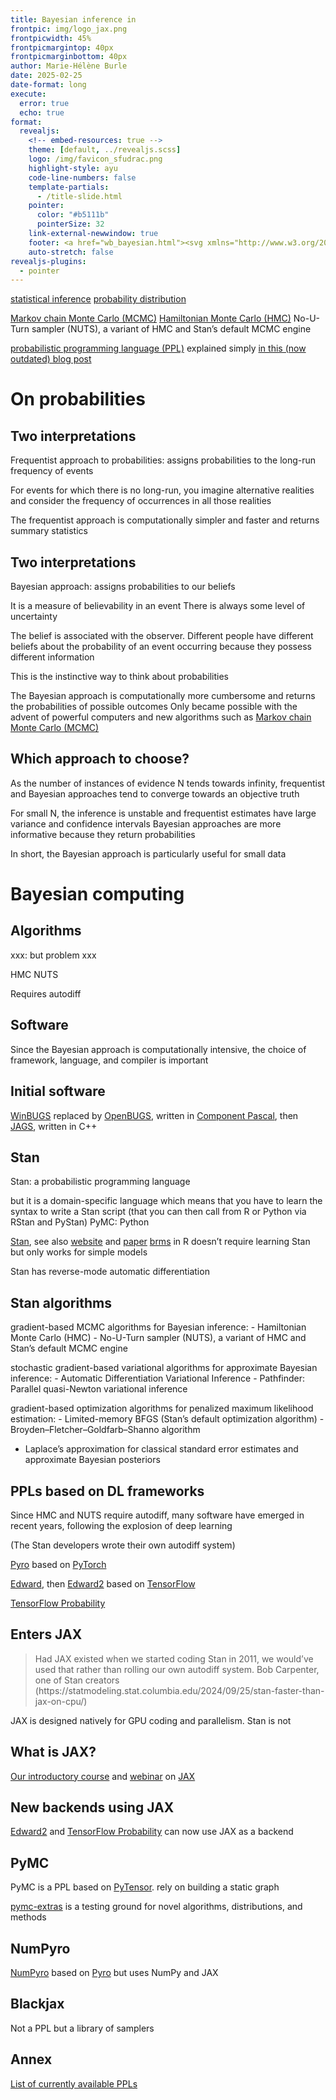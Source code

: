 ```yaml
---
title: Bayesian inference in
frontpic: img/logo_jax.png
frontpicwidth: 45%
frontpicmargintop: 40px
frontpicmarginbottom: 40px
author: Marie-Hélène Burle
date: 2025-02-25
date-format: long
execute:
  error: true
  echo: true
format:
  revealjs:
    <!-- embed-resources: true -->
    theme: [default, ../revealjs.scss]
    logo: /img/favicon_sfudrac.png
    highlight-style: ayu
    code-line-numbers: false
    template-partials:
      - /title-slide.html
    pointer:
      color: "#b5111b"
      pointerSize: 32
    link-external-newwindow: true
    footer: <a href="wb_bayesian.html"><svg xmlns="http://www.w3.org/2000/svg" width="16" height="16" fill="rgb(153, 153, 153)" class="bi bi-arrow-90deg-up" viewBox="0 0 16 16"><path fill-rule="evenodd" d="M4.854 1.146a.5.5 0 0 0-.708 0l-4 4a.5.5 0 1 0 .708.708L4 2.707V12.5A2.5 2.5 0 0 0 6.5 15h8a.5.5 0 0 0 0-1h-8A1.5 1.5 0 0 1 5 12.5V2.707l3.146 3.147a.5.5 0 1 0 .708-.708l-4-4z"/></svg>&nbsp;Back to webinar page</a>
    auto-stretch: false
revealjs-plugins:
  - pointer
---
```


[statistical inference](https://en.wikipedia.org/wiki/Statistical_inference)
[probability distribution](https://en.wikipedia.org/wiki/Probability_distribution)

[Markov chain Monte Carlo (MCMC)](https://en.wikipedia.org/wiki/Markov_chain_Monte_Carlo)
[Hamiltonian Monte Carlo (HMC)](https://en.wikipedia.org/wiki/Hamiltonian_Monte_Carlo)
No-U-Turn sampler (NUTS), a variant of HMC and Stan's default MCMC engine

[probabilistic programming language (PPL)](https://en.wikipedia.org/wiki/Probabilistic_programming) explained simply [in this (now outdated) blog post](https://medium.com/dunnhumby-data-science-engineering/what-are-probabilistic-programming-languages-and-why-they-might-be-useful-for-you-a4fe30c4d409)

# On probabilities

## Two interpretations {.center}

Frequentist approach to probabilities: assigns probabilities to the long-run frequency of events

For events for which there is no long-run, you imagine alternative realities and consider the frequency of occurrences in all those realities

The frequentist approach is computationally simpler and faster and returns summary statistics

## Two interpretations {.center}

Bayesian approach: assigns probabilities to our beliefs

It is a measure of believability in an event
There is always some level of uncertainty

The belief is associated with the observer. Different people have different beliefs about the probability of an event occurring because they possess different information

This is the instinctive way to think about probabilities

The Bayesian approach is computationally more cumbersome and returns the probabilities of possible outcomes
Only became possible with the advent of powerful computers and new algorithms such as [Markov chain Monte Carlo (MCMC)](https://en.wikipedia.org/wiki/Markov_chain_Monte_Carlo)

## Which approach to choose? {.center}

As the number of instances of evidence N tends towards infinity, frequentist and Bayesian approaches tend to converge towards an objective truth

For small N, the inference is unstable and frequentist estimates have large variance and confidence intervals
Bayesian approaches are more informative because they return probabilities

In short, the Bayesian approach is particularly useful for small data

# Bayesian computing

## Algorithms {.center}

xxx: but problem xxx

HMC
NUTS

Requires autodiff

## Software {.center}

Since the Bayesian approach is computationally intensive, the choice of framework, language, and compiler is important

## Initial software {.center}

[WinBUGS](https://en.wikipedia.org/wiki/WinBUGS) replaced by [OpenBUGS](https://en.wikipedia.org/wiki/OpenBUGS), written in [Component Pascal](https://en.wikipedia.org/wiki/Component_Pascal), then [JAGS](https://en.wikipedia.org/wiki/Just_another_Gibbs_sampler), written in C++

## Stan {.center}

Stan: a probabilistic programming language

but it is a domain-specific language
which means that you have to learn the syntax to write a Stan script (that you can then call from R or Python via RStan and PyStan)
PyMC: Python

[Stan](https://en.wikipedia.org/wiki/Stan_(software)), see also [website](https://mc-stan.org/) and [paper](https://journals.sagepub.com/doi/abs/10.3102/1076998615606113)
[brms](https://cran.r-project.org/web/packages/brms/index.html) in R doesn't require learning Stan but only works for simple models

Stan has reverse-mode automatic differentiation

## Stan algorithms {.center}

gradient-based MCMC algorithms for Bayesian inference:
- Hamiltonian Monte Carlo (HMC)
- No-U-Turn sampler (NUTS), a variant of HMC and Stan's default MCMC engine

stochastic gradient-based variational algorithms for approximate Bayesian inference:
- Automatic Differentiation Variational Inference
- Pathfinder: Parallel quasi-Newton variational inference

gradient-based optimization algorithms for penalized maximum likelihood estimation:
- Limited-memory BFGS (Stan's default optimization algorithm)
- Broyden–Fletcher–Goldfarb–Shanno algorithm

- Laplace's approximation for classical standard error estimates and approximate Bayesian posteriors

## PPLs based on DL frameworks {.center}

Since HMC and NUTS require autodiff, many software have emerged in recent years, following the explosion of deep learning

(The Stan developers wrote their own autodiff system)

:::{.example}

[Pyro](https://github.com/pyro-ppl/pyro) based on [PyTorch](https://github.com/pytorch/pytorch)

[Edward](https://github.com/blei-lab/edward), then [Edward2](https://github.com/google/edward2) based on [TensorFlow](https://github.com/tensorflow/tensorflow)

[TensorFlow Probability](https://github.com/tensorflow/probability)

:::

## Enters JAX {.center}

> Had JAX existed when we started coding Stan in 2011, we would’ve used that rather than rolling our own autodiff system.
Bob Carpenter, one of Stan creators (https://statmodeling.stat.columbia.edu/2024/09/25/stan-faster-than-jax-on-cpu/)

JAX is designed natively for GPU coding and parallelism. Stan is not

## What is JAX? {.center}

[Our introductory course](https://mint.westdri.ca/ai/top_jx) and [webinar](https://mint.westdri.ca/ai/jx/wb_jax) on [JAX](https://github.com/jax-ml/jax)

## New backends using JAX {.center}

[Edward2](https://github.com/google/edward2) and [TensorFlow Probability](https://github.com/tensorflow/probability) can now use JAX as a backend

## PyMC {.center}

PyMC is a PPL based on [PyTensor](https://github.com/pymc-devs/pytensor). rely on building a static graph

[pymc-extras](https://github.com/pymc-devs/pymc-extras) is a testing ground for novel algorithms, distributions, and methods

## NumPyro {.center}

[NumPyro](https://github.com/pyro-ppl/numpyro) based on [Pyro](https://github.com/pyro-ppl/pyro) but uses NumPy and JAX

## Blackjax {.center}

Not a PPL but a library of samplers

## Annex {.center}

[List of currently available PPLs](https://en.wikipedia.org/wiki/Probabilistic_programming#List_of_probabilistic_programming_languages)
